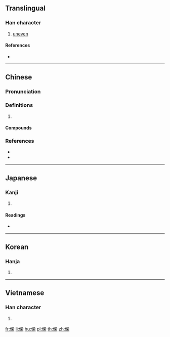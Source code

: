 ==Translingual==

===Han character===
{{Han char|rn=9|rad=人|as=09|sn=11|four=21294|canj=OYPD|ids=⿰亻柴}}

# [[uneven]]

====References====
* {{Han ref|kx=0111.190|dkj=00883|dj=0237.160|hdz=10202.070|uh=5068|ud=20584|bh=D85B|bd=55387}}

----

==Chinese==
{{zh-forms}}

===Pronunciation===
{{zh-pron
|m=cī
|c=ci1,zi1
|cat=
}}

===Definitions===
{{zh-hanzi}}

# {{rfdef|zh}}

====Compounds====
{{zh-der|偨池|偨傂}}

===References===
* {{R:twedu|B00136}}
* {{R:yue:Hanzi}}

----

==Japanese==

===Kanji===
{{ja-kanji|grade=|rs=人09}}

# {{defn|lang=ja|sort=人09}}

====Readings====
* {{ja-readings|on=[[し]] (shi)|kun=[[そろわない]] (sorowanai)}}

----

==Korean==

===Hanja===
{{ko-hanja|hangeul=치|rv=chi|mr=ch'i}}

# {{defn|lang=ko|sort=人09}}

----

==Vietnamese==

===Han character===
{{vi-hantu|[[thày]]|rs=人09}}

# {{defn|lang=vi|sort=人09}}

[[fr:偨]]
[[li:偨]]
[[hu:偨]]
[[pl:偨]]
[[th:偨]]
[[zh:偨]]